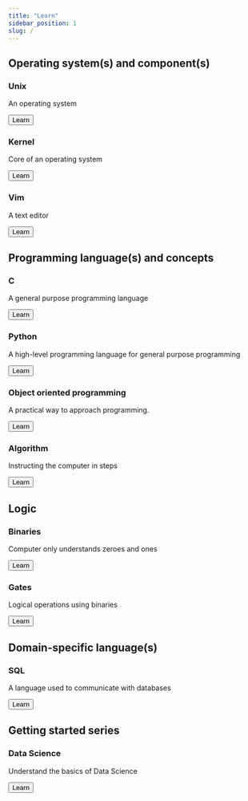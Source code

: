 ```yaml
---
title: "Learn"
sidebar_position: 1
slug: /
---
```


## Operating system(s) and component(s)

<div class="container">
  <div class="row">
    <div class="col col--4">
      <div class="card-demo item shadow--md">
        <div class="card">
          <div class="card__header">
            <h3>Unix</h3>
          </div>
          <div class="card__body">
            <p>An operating system</p>
          </div>
          <div class="card__footer">
            <a href="os/unix/">
              <button class="button button--secondary button--block">
                Learn
              </button>
            </a>
          </div>
        </div>
      </div>
    </div>
    <div class="col col--4">
      <div class="card-demo item shadow--md">
        <div class="card">
          <div class="card__header">
            <h3>Kernel</h3>
          </div>
          <div class="card__body">
            <p>Core of an operating system</p>
          </div>
          <div class="card__footer">
            <a href="os/kernel/introduction/">
              <button class="button button--secondary button--block">
                Learn
              </button>
            </a>
          </div>
        </div>
      </div>
    </div>
    <div class="col col--4">
      <div class="card-demo item shadow--md">
        <div class="card">
          <div class="card__header">
            <h3>Vim</h3>
          </div>
          <div class="card__body">
            <p>A text editor</p>
          </div>
          <div class="card__footer">
            <a href="/os/vim/introduction">
              <button class="button button--secondary button--block">
                Learn
              </button>
            </a>
          </div>
        </div>
      </div>
    </div>
  </div>
</div>

## Programming language(s) and concepts

<div class="container">
  <div class="row">
    <div class="col col--4">
      <div class="card-demo item shadow--md">
        <div class="card">
          <div class="card__header">
            <h3>C</h3>
          </div>
          <div class="card__body">
            <p>A general purpose programming language</p>
          </div>
          <div class="card__footer">
            <a href="programming/c/">
              <button class="button button--secondary button--block">
                Learn
              </button>
            </a>
          </div>
        </div>
      </div>
    </div>
    <div class="col col--4">
      <div class="card-demo item shadow--md">
        <div class="card">
          <div class="card__header">
            <h3>Python</h3>
          </div>
          <div class="card__body">
            <p>
              A high-level programming language for general purpose programming
            </p>
          </div>
          <div class="card__footer">
            <a href="programming/python/">
              <button class="button button--secondary button--block">
                Learn
              </button>
            </a>
          </div>
        </div>
      </div>
    </div>
    <div class="col col--4">
      <div class="card-demo item shadow--md">
        <div class="card">
          <div class="card__header">
            <h3>Object oriented programming</h3>
          </div>
          <div class="card__body">
            <p>A practical way to approach programming.</p>
          </div>
          <div class="card__footer">
            <a href="programming/oop/">
              <button class="button button--secondary button--block">
                Learn
              </button>
            </a>
          </div>
        </div>
      </div>
    </div>
    <div class="col col--4">
      <div class="card-demo item shadow--md">
        <div class="card">
          <div class="card__header">
            <h3>Algorithm</h3>
          </div>
          <div class="card__body">
            <p>Instructing the computer in steps</p>
          </div>
          <div class="card__footer">
            <a href="programming/algorithm/">
              <button class="button button--secondary button--block">
                Learn
              </button>
            </a>
          </div>
        </div>
      </div>
    </div>
  </div>
</div>

## Logic

<div class="container">
  <div class="row">
    <div class="col col--4">
      <div class="card-demo item shadow--md">
        <div class="card">
          <div class="card__header">
            <h3>Binaries</h3>
          </div>
          <div class="card__body">
            <p>Computer only understands zeroes and ones</p>
          </div>
          <div class="card__footer">
            <a href="/logic/binaries">
              <button class="button button--secondary button--block">
                Learn
              </button>
            </a>
          </div>
        </div>
      </div>
    </div>
    <div class="col col--4">
      <div class="card-demo item shadow--md">
        <div class="card">
          <div class="card__header">
            <h3>Gates</h3>
          </div>
          <div class="card__body">
            <p>Logical operations using binaries</p>
          </div>
          <div class="card__footer">
            <a href="/logic/gates">
              <button class="button button--secondary button--block">
                Learn
              </button>
            </a>
          </div>
        </div>
      </div>
    </div>
  </div>
</div>

## Domain-specific language(s)

<div class="container">
  <div class="row">
    <div class="col col--4">
      <div class="card-demo item shadow--md">
        <div class="card">
          <div class="card__header">
            <h3>SQL</h3>
          </div>
          <div class="card__body">
            <p>A language used to communicate with databases</p>
          </div>
          <div class="card__footer">
            <a href="domain_languages/sql/">
              <button class="button button--secondary button--block">
                Learn
              </button>
            </a>
          </div>
        </div>
      </div>
    </div>
  </div>
</div>

## Getting started series

<div class="container">
  <div class="row">
    <div class="col col--4">
      <div class="card-demo item shadow--md">
        <div class="card">
          <div class="card__header">
            <h3>Data Science</h3>
          </div>
          <div class="card__body">
            <p>Understand the basics of Data Science</p>
          </div>
          <div class="card__footer">
            <a href="getting_started/intro_data_science/">
              <button class="button button--secondary button--block">
                Learn
              </button>
            </a>
          </div>
        </div>
      </div>
    </div>
  </div>
</div>
